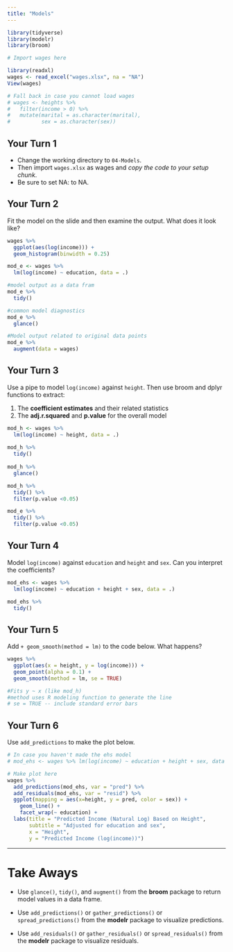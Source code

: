 ```yaml
---
title: "Models"
---
```


```r
library(tidyverse)
library(modelr)
library(broom)

# Import wages here

library(readxl)
wages <- read_excel("wages.xlsx", na = "NA")
View(wages)

# Fall back in case you cannot load wages
# wages <- heights %>%
#   filter(income > 0) %>%
#   mutate(marital = as.character(marital),
#          sex = as.character(sex))
```

## Your Turn 1

* Change the working directory to `04-Models`. 
* Then import `wages.xlsx` as wages and *copy the code to your setup chunk*.
* Be sure to set NA: to NA.

## Your Turn 2

Fit the model on the slide and then examine the output. What does it look like?

```r
wages %>% 
  ggplot(aes(log(income))) +
  geom_histogram(binwidth = 0.25)

```
```r
mod_e <- wages %>% 
  lm(log(income) ~ education, data = .)

#model output as a data fram
mod_e %>% 
  tidy()
```
```r
#common model diagnostics
mod_e %>% 
  glance()
```
```r
#Model output related to original data points
mod_e %>% 
  augment(data = wages)
```

## Your Turn 3

Use a pipe to model `log(income)` against `height`. Then use broom and dplyr functions to extract:

1. The **coefficient estimates** and their related statistics 
2. The **adj.r.squared** and **p.value** for the overall model

```r
mod_h <- wages %>% 
  lm(log(income) ~ height, data = .) 
  
mod_h %>% 
  tidy()
  
mod_h %>% 
  glance()
```

```r
mod_h %>% 
  tidy() %>% 
  filter(p.value <0.05)

mod_e %>% 
  tidy() %>% 
  filter(p.value <0.05)
```

## Your Turn 4

Model `log(income)` against `education` and `height` and `sex`. Can you interpret the coefficients?

```r

mod_ehs <- wages %>% 
  lm(log(income) ~ education + height + sex, data = .)

mod_ehs %>% 
  tidy()

```

## Your Turn 5

Add `+ geom_smooth(method = lm)` to the code below. What happens?

```r
wages %>%
  ggplot(aes(x = height, y = log(income))) +
  geom_point(alpha = 0.1) +
  geom_smooth(method = lm, se = TRUE)

#Fits y ~ x (like mod_h)
#method uses R modeling function to generate the line
# se = TRUE -- include standard error bars
```


## Your Turn 6

Use `add_predictions` to make the plot below.

```r

# In case you haven't made the ehs model
# mod_ehs <- wages %>% lm(log(income) ~ education + height + sex, data = .)

# Make plot here
wages %>% 
  add_predictions(mod_ehs, var = "pred") %>% 
  add_residuals(mod_ehs, var = "resid") %>% 
  ggplot(mapping = aes(x=height, y = pred, color = sex)) +
    geom_line() +
    facet_wrap(~ education) +
  labs(title = "Predicted Income (Natural Log) Based on Height", 
       subtitle = "Adjusted for education and sex", 
       x = "Height",
       y = "Predicted Income (log(income))")
```

***

# Take Aways

* Use `glance()`, `tidy()`, and `augment()` from the **broom** package to return model values in a data frame.

* Use `add_predictions()` or `gather_predictions()` or `spread_predictions()` from the **modelr** package to visualize predictions.

* Use `add_residuals()` or `gather_residuals()` or `spread_residuals()` from the **modelr** package to visualize residuals.
